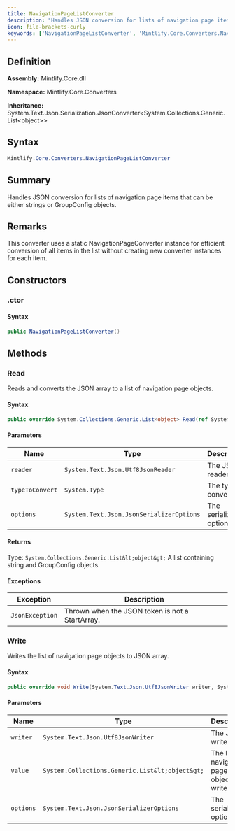 ```yaml
---
title: NavigationPageListConverter
description: "Handles JSON conversion for lists of navigation page items that can be either strings or GroupConfig objects."
icon: file-brackets-curly
keywords: ['NavigationPageListConverter', 'Mintlify.Core.Converters.NavigationPageListConverter', 'Mintlify.Core.Converters', 'class', 'System.Text.Json.Serialization.JsonConverter<System.Collections.Generic.List<object>>']
---
```


## Definition

**Assembly:** Mintlify.Core.dll

**Namespace:** Mintlify.Core.Converters

**Inheritance:** System.Text.Json.Serialization.JsonConverter&lt;System.Collections.Generic.List&lt;object&gt;&gt;

## Syntax

```csharp
Mintlify.Core.Converters.NavigationPageListConverter
```

## Summary

Handles JSON conversion for lists of navigation page items that can be either strings or GroupConfig objects.

## Remarks

This converter uses a static NavigationPageConverter instance for efficient conversion of all items
            in the list without creating new converter instances for each item.

## Constructors

### .ctor

#### Syntax

```csharp
public NavigationPageListConverter()
```

## Methods

### Read

Reads and converts the JSON array to a list of navigation page objects.

#### Syntax

```csharp
public override System.Collections.Generic.List<object> Read(ref System.Text.Json.Utf8JsonReader reader, System.Type typeToConvert, System.Text.Json.JsonSerializerOptions options)
```

#### Parameters

| Name | Type | Description |
|------|------|-------------|
| `reader` | `System.Text.Json.Utf8JsonReader` | The JSON reader. |
| `typeToConvert` | `System.Type` | The type to convert to. |
| `options` | `System.Text.Json.JsonSerializerOptions` | The serializer options. |

#### Returns

Type: `System.Collections.Generic.List&lt;object&gt;`
A list containing string and GroupConfig objects.

#### Exceptions

| Exception | Description |
|-----------|-------------|
| `JsonException` | Thrown when the JSON token is not a StartArray. |

### Write

Writes the list of navigation page objects to JSON array.

#### Syntax

```csharp
public override void Write(System.Text.Json.Utf8JsonWriter writer, System.Collections.Generic.List<object> value, System.Text.Json.JsonSerializerOptions options)
```

#### Parameters

| Name | Type | Description |
|------|------|-------------|
| `writer` | `System.Text.Json.Utf8JsonWriter` | The JSON writer. |
| `value` | `System.Collections.Generic.List&lt;object&gt;` | The list of navigation page objects to write. |
| `options` | `System.Text.Json.JsonSerializerOptions` | The serializer options. |

